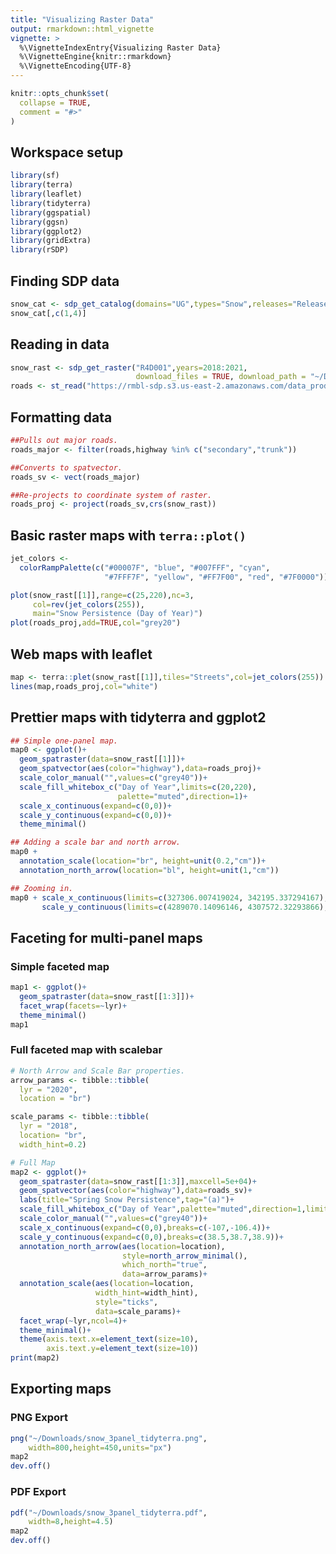 ```yaml
---
title: "Visualizing Raster Data"
output: rmarkdown::html_vignette
vignette: >
  %\VignetteIndexEntry{Visualizing Raster Data}
  %\VignetteEngine{knitr::rmarkdown}
  %\VignetteEncoding{UTF-8}
---
```


```r
knitr::opts_chunk$set(
  collapse = TRUE,
  comment = "#>"
)
```

## Workspace setup

```r
library(sf)
library(terra)
library(leaflet)
library(tidyterra)
library(ggspatial)
library(ggsn)
library(ggplot2)
library(gridExtra)
library(rSDP)
```

## Finding SDP data

```r
snow_cat <- sdp_get_catalog(domains="UG",types="Snow",releases="Release4")
snow_cat[,c(1,4)]
```

## Reading in data

```r
snow_rast <- sdp_get_raster("R4D001",years=2018:2021,
                            download_files = TRUE, download_path = "~/Downloads")
roads <- st_read("https://rmbl-sdp.s3.us-east-2.amazonaws.com/data_products/supplemental/UG_roads_trails_osm.geojson")
```
## Formatting data

```r
##Pulls out major roads.
roads_major <- filter(roads,highway %in% c("secondary","trunk"))

##Converts to spatvector.
roads_sv <- vect(roads_major)

##Re-projects to coordinate system of raster.
roads_proj <- project(roads_sv,crs(snow_rast))
```

## Basic raster maps with `terra::plot()`

```r
jet_colors <-
  colorRampPalette(c("#00007F", "blue", "#007FFF", "cyan",
                     "#7FFF7F", "yellow", "#FF7F00", "red", "#7F0000"))

plot(snow_rast[[1]],range=c(25,220),nc=3,
     col=rev(jet_colors(255)),
     main="Snow Persistence (Day of Year)")
plot(roads_proj,add=TRUE,col="grey20")
```

## Web maps with leaflet

```r
map <- terra::plet(snow_rast[[1]],tiles="Streets",col=jet_colors(255))
lines(map,roads_proj,col="white")
```
## Prettier maps with tidyterra and ggplot2

```r
## Simple one-panel map.
map0 <- ggplot()+
  geom_spatraster(data=snow_rast[[1]])+
  geom_spatvector(aes(color="highway"),data=roads_proj)+
  scale_color_manual("",values=c("grey40"))+
  scale_fill_whitebox_c("Day of Year",limits=c(20,220),
                        palette="muted",direction=1)+
  scale_x_continuous(expand=c(0,0))+
  scale_y_continuous(expand=c(0,0))+
  theme_minimal()

## Adding a scale bar and north arrow.
map0 + 
  annotation_scale(location="br", height=unit(0.2,"cm"))+
  annotation_north_arrow(location="bl", height=unit(1,"cm"))
```

```r
## Zooming in.
map0 + scale_x_continuous(limits=c(327306.007419024, 342195.337294167),expand=c(0,0))+
       scale_y_continuous(limits=c(4289070.14096146, 4307572.32293866),expand=c(0,0))
```

## Faceting for multi-panel maps

### Simple faceted map
```r
map1 <- ggplot()+
  geom_spatraster(data=snow_rast[[1:3]])+
  facet_wrap(facets=~lyr)+
  theme_minimal()
map1
```

### Full faceted map with scalebar
```r

# North Arrow and Scale Bar properties.
arrow_params <- tibble::tibble(
  lyr = "2020",
  location = "br")

scale_params <- tibble::tibble(
  lyr = "2018",
  location= "br",
  width_hint=0.2)

# Full Map
map2 <- ggplot()+
  geom_spatraster(data=snow_rast[[1:3]],maxcell=5e+04)+
  geom_spatvector(aes(color="highway"),data=roads_sv)+
  labs(title="Spring Snow Persistence",tag="(a)")+
  scale_fill_whitebox_c("Day of Year",palette="muted",direction=1,limits=c(20,220))+
  scale_color_manual("",values=c("grey40"))+
  scale_x_continuous(expand=c(0,0),breaks=c(-107,-106.4))+
  scale_y_continuous(expand=c(0,0),breaks=c(38.5,38.7,38.9))+
  annotation_north_arrow(aes(location=location),
                         style=north_arrow_minimal(),
                         which_north="true",
                         data=arrow_params)+
  annotation_scale(aes(location=location,
                   width_hint=width_hint),
                   style="ticks",
                   data=scale_params)+
  facet_wrap(~lyr,ncol=4)+
  theme_minimal()+
  theme(axis.text.x=element_text(size=10),
        axis.text.y=element_text(size=10))
print(map2)
```
## Exporting maps

### PNG Export
```r
png("~/Downloads/snow_3panel_tidyterra.png",
    width=800,height=450,units="px")
map2
dev.off()
```

### PDF Export
```r
pdf("~/Downloads/snow_3panel_tidyterra.pdf",
    width=8,height=4.5)
map2
dev.off()
```
